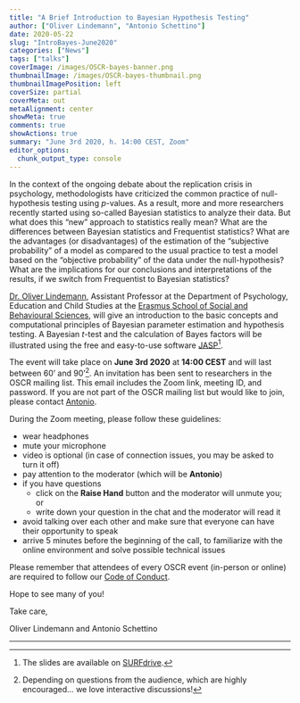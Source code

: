 ```yaml
---
title: "A Brief Introduction to Bayesian Hypothesis Testing"
author: ["Oliver Lindemann", "Antonio Schettino"]
date: 2020-05-22
slug: "IntroBayes-June2020"
categories: ["News"]
tags: ["talks"]
coverImage: /images/OSCR-bayes-banner.png
thumbnailImage: /images/OSCR-bayes-thumbnail.png
thumbnailImagePosition: left
coverSize: partial
coverMeta: out
metaAlignment: center
showMeta: true
comments: true
showActions: true
summary: "June 3rd 2020, h. 14:00 CEST, Zoom"
editor_options: 
  chunk_output_type: console
---
```


In the context of the ongoing debate about the replication crisis in psychology, methodologists have criticized the common practice of null-hypothesis testing using *p*-values. As a result, more and more researchers recently started using so-called Bayesian statistics to analyze their data. But what does this "new" approach to statistics really mean? What are the differences between Bayesian statistics and Frequentist statistics? What are the advantages (or disadvantages) of the estimation of the "subjective probability" of a model as compared to the usual practice to test a model based on the "objective probability" of the data under the null-hypothesis? What are the implications for our conclusions and interpretations of the results, if we switch from Frequentist to Bayesian statistics?

[Dr. Oliver Lindemann](http://cognitive-psychology.eu/lindemann), Assistant Professor at the Department of Psychology, Education and Child Studies at the [Erasmus School of Social and Behavioural Sciences](https://www.eur.nl/en/essb/), will give an introduction to the basic concepts and computational principles of Bayesian parameter estimation and hypothesis testing. A Bayesian *t*-test and the calculation of Bayes factors will be illustrated using the free and easy-to-use software [JASP](https://jasp-stats.org/)[^1].

The event will take place on **June 3rd 2020** at **14:00 CEST** and will last between 60' and 90'[^2]. An invitation has been sent to researchers in the OSCR mailing list. This email includes the Zoom link, meeting ID, and password. If you are not part of the OSCR mailing list but would like to join, please contact [Antonio](mailto:schettino@eur.nl).

During the Zoom meeting, please follow these guidelines:

* wear headphones
* mute your microphone
* video is optional (in case of connection issues, you may be asked to turn it off)
* pay attention to the moderator (which will be **Antonio**)
* if you have questions
  - click on the **Raise Hand** button and the moderator will unmute you; or
  - write down your question in the chat and the moderator will read it
* avoid talking over each other and make sure that everyone can have their opportunity to speak
* arrive 5 minutes before the beginning of the call, to familiarize with the online environment and solve possible technical issues

Please remember that attendees of every OSCR event (in-person or online) are required to follow our [Code of Conduct](https://www.openscience-rotterdam.com/coc/).

Hope to see many of you!

Take care,

Oliver Lindemann and Antonio Schettino

***

[^1]: The slides are available on [SURFdrive](https://surfdrive.surf.nl/files/index.php/s/gijJsoBrMpnkJOG).
[^2]: Depending on questions from the audience, which are highly encouraged... we love interactive discussions!


